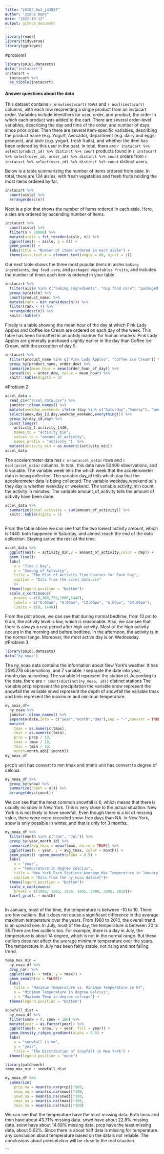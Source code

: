 ```yaml
---
title: "p8105_hw3_jd3924"
author: "Jiahe Deng"
date: "2022-10-12"
output: github_document
---
```


```r
library(readr)
library(tidyverse)
library(ggridges)
```
#problem1
```r
library(p8105.datasets)
data("instacart")
instacart = 
  instacart %>% 
  as_tibble(instacart)
```

#### Answer questions about the data

This dataset contains `r nrow(instacart)` rows and `r ncol(instacart)` columns, with each row resprenting a single product from an instacart order. Variables include identifiers for user, order, and product; the order in which each product was added to the cart. There are several order-level variables, describing the day and time of the order, and number of days since prior order. Then there are several item-specific variables, describing the product name (e.g. Yogurt, Avocado), department (e.g. dairy and eggs, produce), and aisle (e.g. yogurt, fresh fruits), and whether the item has been ordered by this user in the past. In total, there are `r instacart %>% select(product_id) %>% distinct %>% count` products found in `r instacart %>% select(user_id, order_id) %>% distinct %>% count` orders from `r instacart %>% select(user_id) %>% distinct %>% count` distinct users.

Below is a table summarizing the number of items ordered from aisle. In total, there are 134 aisles, with fresh vegetables and fresh fruits holding the most items ordered by far.

```r
instacart %>% 
  count(aisle) %>% 
  arrange(desc(n))
```

Next is a plot that shows the number of items ordered in each aisle. Here, aisles are ordered by ascending number of items.

```r
instacart %>% 
  count(aisle) %>% 
  filter(n > 10000) %>% 
  mutate(aisle = fct_reorder(aisle, n)) %>% 
  ggplot(aes(x = aisle, y = n)) + 
  geom_point() + 
  labs(title = "Number of items ordered in each aisle") +
  theme(axis.text.x = element_text(angle = 60, hjust = 1))

```

Our next table shows the three most popular items in aisles `baking ingredients`, `dog food care`, and `packaged vegetables fruits`, and includes the number of times each item is ordered in your table.

```r
instacart %>% 
  filter(aisle %in% c("baking ingredients", "dog food care", "packaged vegetables fruits")) %>%
  group_by(aisle) %>% 
  count(product_name) %>% 
  mutate(rank = min_rank(desc(n))) %>% 
  filter(rank < 4) %>% 
  arrange(desc(n)) %>%
  knitr::kable()
```

Finally is a table showing the mean hour of the day at which Pink Lady Apples and Coffee Ice Cream are ordered on each day of the week. This table has been formatted in an untidy manner for human readers. Pink Lady Apples are generally purchased slightly earlier in the day than Coffee Ice Cream, with the exception of day 5.

```r
instacart %>%
  filter(product_name %in% c("Pink Lady Apples", "Coffee Ice Cream")) %>%
  group_by(product_name, order_dow) %>%
  summarize(mean_hour = mean(order_hour_of_day)) %>%
  spread(key = order_dow, value = mean_hour) %>%
  knitr::kable(digits = 2)
```

#Problem 2
```r
accel_data =
  read_csv("accel_data.csv") %>%
  janitor::clean_names() %>%
  mutate(weekday_weekend= ifelse (day %in% c("Saturday","Sunday"), "weekdend", "weekday")) %>%
  select(week,day_id,day,weekday_weekend,everything()) %>%
  group_by(day_id,day) %>%
  pivot_longer(
    activity_1:activity_1440,
    names_to = "activity_min",
    values_to = "amount_of_activity",
    names_prefix = "activity_")  %>%
  mutate(activity_min = as.numeric(activity_min))
accel_data
```
The accelerometer data has `r nrow(accel_data)` rows and `r ncol(accel_data)` columns.
In total, this data have 50400 observations, and 6 variable.
The variable week tells the which week that the accelerometer data is being collected. 
The variable day_id tells which day that the accelerometer data is being collected.
The variable weekday_weekend tells they day is whether weekday or weekend.
The variable activity_min count the activity in minutes.
The variable amount_of_activity tells the amount of activity have been done.

```r
accel_data %>%
  summarize(total_activity = sum(amount_of_activity)) %>%
  knitr::kable(digits = 1)
  
```
From the table above we can see that the two lowest activity amount, which is 1440.
both happened in Saturday, and almost reach the end of the data collection.
Staying active the rest of the time. 
```r
accel_data %>%
  ggplot(aes(x = activity_min,y = amount_of_activity,color = day)) +
  geom_line()+
  labs(
    x = "Time / Day",
    y = "Amoung of Activity",
    title = "The Plot of Activity Time Courses for Each Day",
    caption = "Data from the accel_data.csv"
    )+
  theme(legend.position = "bottom")+
  scale_x_continuous(
    breaks = c(0,360,720,1080,1440),
    labels = c("0:00am", "6:00am", "12:00pm", "6:00pm", "24:00pm"),
    limits = c(0, 1440))

```
From the plot above, we can see that during normal bedtime, from 10 pm to 6 am, the activity level is low, which is reasonable. Also, we can see that there is always a rest period after high activity. Most of the high activity occurs in the morning and before bedtime.
In the afternoon, the activity is in the normal range.
Moreover, the most active day is on Wednesday.
#Problem 3
```r
library(p8105.datasets)
data("ny_noaa")
```
The ny_noaa data contains the information about New York's weather. 
It has 2595276 observations, and 7 variable. 
I separate the date into year, month,day according.
The variable id represent the station id.
According to the data, there are `r count(distinct(ny_noaa, id))` distinct stations
The variable prcp represent the precipitation
the variable snow represent the snowfall
the variable snwd represent the depth of snowfall
the variable tmax and tmin represent the maximum and minimun temperature.
```r
ny_noaa_df= 
  ny_noaa %>%
  janitor::clean_names() %>%
  separate(date,into = c("year","month","day"),sep = "-",convert = TRUE) %>%
  mutate(
    tmax = as.numeric(tmax),
    tmin = as.numeric(tmin),
    prcp = prcp / 10,
    tmax = tmax / 10,
    tmin = tmin / 10,
    month=month.abb[.$month])
ny_noaa_df
```
prcp's unit has convert to mm
tmax and tmin's unit has convert to degree of celcius.

```r
ny_noaa_df %>%
  group_by(snow) %>%
  summarize(count = n()) %>%
  arrange(desc(count))
```
We can see that the most common snowfall is 0, which means that there is usually no snow in New York.
This is very close to the actual situation. New York is is not likely to have snowfall.
Even though there is a lot of missing value, there were more recorded snow-free days than NA.
In New York, snow is only possible in winter, and that is only for 3 months.

```r
ny_noaa_df %>%
  filter(month %in% c("Jan", "Jul")) %>%
  group_by(year,month,id) %>%
  summarize(avg_tmax = mean(tmax, na.rm = TRUE)) %>%
  ggplot(aes(x = year, y = avg_tmax, color = month)) +
  geom_point() +geom_smooth(alpha = 0.5) +
  labs(
    x = "year",
    y = "temperature in degree celcius",
    title = "New York Each Stations'Average Max Temperature in January and in July",
    caption = "Data from the ny_noaa dataset")+
  theme(legend.position = "bottom")+
  scale_x_continuous(
    breaks = c(1980, 1985, 1990, 1995, 2000, 2005, 2010))+
  facet_grid(. ~ month)
  
```
In January, most of the time, the temperature is between -10 to 10. There are few outliers.
But it does not cause a significant difference in the average maximum temperature over the years.
From 1980 to 2010, the overall trend is an upward one.
In July, most of the day, the temperature is between 20 to 35.There are few outliers too. 
For example, there is a day in July, the temperature is about 14 degree, which is not in the normal range. 
But these outliers does not affect the average minimum temperature over the years.
The temperature in July has been fairly stable, not rising and not falling trend.

```r
temp_max_min = 
  ny_noaa_df %>%
  drop_na() %>%
  ggplot(aes(x = tmin, y = tmax)) +
  geom_smooth(se = FALSE)+
  labs(
    title = "Maximum Temperature vs. Minimum Temperature in NY",
    x = "Minimum Temperature in degree Celcius",
    y = "Maximum Temp in degree celcius") + 
  theme(legend.position = "bottom")
```
```r
snowfall_dist = 
  ny_noaa_df %>%
  filter(snow > 0, snow < 100) %>% 
  mutate(year = as.factor(year)) %>%
  ggplot(aes(x = snow, y = year, fill = year)) +
  geom_density_ridges_gradient(alpha = 0.5) +
  labs(
    x = "snowfall in mm",
    y = "year",
    title = "The Distribution of Snowfall in New York") +
  theme(legend.position = "none")
```
```r
library(patchwork)
temp_max_min + snowfall_dist 
```

```r
ny_noaa_df %>%
  summarize(
    prcp_na = mean(is.na(prcp))*100,
    snow_na = mean(is.na(snow))*100,
    snwd_na = mean(is.na(snwd))*100,
    tmax_na = mean(is.na(tmax))*100,
    tmin_na = mean(is.na(tmin))*100)
```
We can see that the temperature have the most missing data.
Both tmax and tmin have about 43.71% missing data.
snwd have about 22.8% missing data.
snow have about 14.69% missing data.
prcp have the least missing data, about 5.62%.
Since there is about half data is missing for temperature.
any conclusion about temperature based on the datais not reliable. 
The conclusions about precipitation will be close to the real situation.



```

